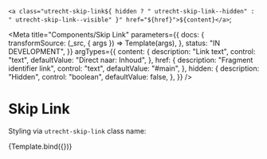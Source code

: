 <!--
@license EUPL-1.2
Copyright (c) 2021 Robbert Broersma
-->


<!-- Import component and component styles -->


<!-- Import Docs -->


  `<a class="utrecht-skip-link${
    hidden ? " utrecht-skip-link--hidden" : " utrecht-skip-link--visible"
  }" href="${href}">${content}</a>`;

<Meta
  title="Components/Skip Link"
  parameters={{
    docs: {
      transformSource: (_src, { args }) => Template(args),
    },
    status: "IN DEVELOPMENT",
  }}
  argTypes={{
    content: {
      description: "Link text",
      control: "text",
      defaultValue: "Direct naar: Inhoud",
    },
    href: {
      description: "Fragment identifier link",
      control: "text",
      defaultValue: "#main",
    },
    hidden: {
      description: "Hidden",
      control: "boolean",
      defaultValue: false,
    },
  }}
/>

# Skip Link

Styling via `utrecht-skip-link` class name:

<Canvas>
  <Story name="Skip Link">{Template.bind({})}</Story>
</Canvas>

<ArgsTable story="Skip Link" />

